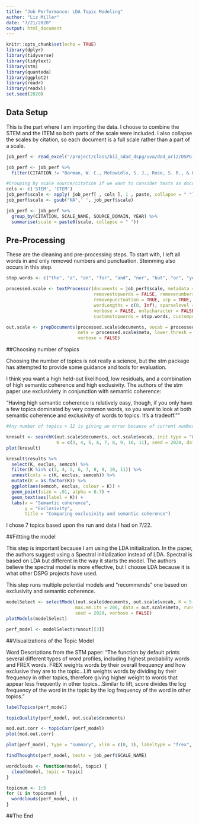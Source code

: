 ```yaml
---
title: "Job Performance: LDA Topic Modeling"
author: "Liz Miller"
date: "7/21/2020"
output: html_document
---
```


```r
knitr::opts_chunk$set(echo = TRUE)
library(dplyr)
library(tidyverse)
library(tidytext)
library(stm)
library(quanteda)
library(ggplot2)
library(readr)
library(readxl)
set.seed(2020)
```

## Data Setup

This is the part where I am importing the data. I choose to combine the STEM and the ITEM so both parts of the scale were included. I also collapse the scales by citation, so each document is a full scale rather than a part of a scale. 

```r

job_perf <- read_excel("/project/class/bii_sdad_dspg/uva/dod_ari2/DSPG-ARI2 -- Performance Item and Scale Database.xlsx",  sheet = "Performance Items")

job_perf <- job_perf %>%
  filter(CITATION != "Borman, W. C., Motowidlo, S. J., Rose, S. R., & Hanser, L. M. (1987). Development of a Model of Soldier Effectiveness: Retranslation Materials and Results. HUMAN RESOURCES RESEARCH ORGANIZATION ALEXANDRIA VA.")

#Grouping by scale source/citation if we want to consider texts as documents
cols <- c('STEM', 'ITEM')
job_perf$scale <- apply( job_perf[ , cols ], 1 , paste, collapse = " ")
job_perf$scale <- gsub("NA",' ', job_perf$scale)

job_perf <- job_perf %>%
  group_by(CITATION, SCALE_NAME, SOURCE_DOMAIN, YEAR) %>%
  summarise(scale = paste0(scale, collapse = " "))
```

## Pre-Processing
These are the cleaning and pre-processing steps. To start with, I left all words in and only removed numbers and punctuation. Stemming also occurs in this step. 

```r

stop.words <- c("the", "a", "an", "for", "and", "nor", "but", "or", "yet", "so", "either", "or", "both", "if", "as", "than", "how", "that", "whatever", "which", "whichever", "where", "wherever", "it", "at", "to", "like", "are", "from", "andor", "goran", "nurse", "nursing", "nurses", "patient", "hospital")

processed.scale <- textProcessor(documents = job_perf$scale, metadata = job_perf, lowercase = TRUE, 
                                 removestopwords = FALSE, removenumbers = TRUE,
                                 removepunctuation = TRUE, ucp = TRUE, stem = FALSE,
                                 wordLengths = c(0, Inf), sparselevel = 1, language = "en",
                                 verbose = FALSE, onlycharacter = FALSE, striphtml = FALSE,
                                 customstopwords = stop.words, custompunctuation = NULL, v1 = FALSE)

out.scale <- prepDocuments(processed.scale$documents, vocab = processed.scale$vocab,
                           meta = processed.scale$meta, lower.thresh = 0, upper.thresh = Inf, 
                           verbose = FALSE)

```

##Choosing number of topics

Choosing the number of topics is not really a science, but the stm package has attempted to provide some guidance and tools for evaluation. 

I think you want a high held-out likelihood, low residuals, and a combination of high semantic coherence and high exclusivity. The authors of the stm paper use exclusiviety in conjunction with semantic coherence: 

"Having high semantic coherence is relatively easy, though, if you only have a few topics dominated by very common words, so you want to look at both semantic coherence and exclusivity of words to topics. It’s a tradeoff."" 

``` r
#Any number of topics > 12 is giving an error because of current number of documents (12)

kresult <- searchK(out.scale$documents, out.scale$vocab, init.type = "LDA", 
                   K = c(3, 4, 5, 6, 7, 8, 9, 10, 11), seed = 2020, data = out.scale$meta, verbose = FALSE) 
plot(kresult)

kresult$results %>%
  select(K, exclus, semcoh) %>%
  filter(K %in% c(3, 4, 5, 6, 7, 8, 9, 10, 11)) %>%
  unnest(cols = c(K, exclus, semcoh)) %>%
  mutate(K = as.factor(K)) %>%
  ggplot(aes(semcoh, exclus, colour = K)) +
  geom_point(size = .01, alpha = 0.7) +
  geom_text(aes(label = K)) +
  labs(x = "Semantic coherence",
       y = "Exclusivity",
       title = "Comparing exclusivity and semantic coherence")

```
I chose 7 topics based upon the run and data I had on 7/22. 

##Fittting the model

This step is important because I am using the LDA initialization. In the paper, the authors suggest using a Spectral initialization instead of LDA. Spectral is based on LDA but different in the way it starts the model. The authors believe the spectral model is more effective, but I choose LDA because it is what other DSPG projects have used. 

This step runs multiple potential models and "recommends" one based on exclusivity and semantic coherence. 

``` r

modelSelect <- selectModel(out.scale$documents, out.scale$vocab, K = 5,
                          max.em.its = 200, data = out.scale$meta, runs = 20, init.type = "LDA", 
                          seed = 2020, verbose = FALSE)
plotModels(modelSelect)

perf_model <- modelSelect$runout[[3]] 

```



##Visualizations of the Topic Model

Word Descriptions from the STM paper: 
"The function by default prints several different types of word profiles, including highest probability words and FREX words. FREX weights words by their overall frequency and how exclusive they are to the
topic...Lift weights words by dividing by their frequency in other topics, therefore giving higher weight to words that appear less frequently in other topics...Similar to lift, score divides the log frequency of the word in the topic by the log frequency of the word in other topics."


``` r
labelTopics(perf_model)

topicQuality(perf_model, out.scale$documents)

mod.out.corr <- topicCorr(perf_model)
plot(mod.out.corr)

plot(perf_model, type = "summary", xlim = c(0, 1), labeltype = "frex", n = 5)

findThoughts(perf_model, texts = job_perf$SCALE_NAME)

wordclouds <- function(model, topic) {
  cloud(model, topic = topic)
}

topicnum <- 1:5
for (i in topicnum) {
  wordclouds(perf_model, i)
}
```

##The End
